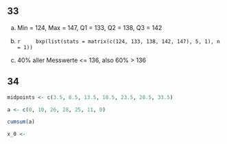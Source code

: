 ## 33

a)
    Min = 124, Max = 147, Q1 = 133, Q2 = 138, Q3 = 142 

b)
    ```r
    bxp(list(stats = matrix(c(124, 133, 138, 142, 147), 5, 1), n = 1))
    ```

c)
    40% aller Messwerte <= 136, also 60% > 136

## 34

```r
midpoints <- c(3.5, 8.5, 13.5, 18.5, 23.5, 28.5, 33.5)

a <- c(0, 10, 26, 28, 25, 11, 0)

cumsum(a)

x_0 <- 
```

